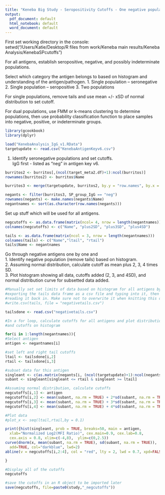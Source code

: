 ```yaml
---
title: "Keneba Big Study - Seropositivity Cutoffs - One negative population"
output:
  pdf_document: default
  html_notebook: default
  word_document: default
---
```


First set working directory in the console:  
setwd("/Users/Katie/Desktop/R files from work/Keneba main results/Keneba Analysis/KenebaSPcutoffs")

For all antigens, establish seropositive, negative, and possibly indeterminate populations.

Select which category the antigen belongs to based on histogram and understanding of the antigen/pathogen.
1.	Single population – seronegative 
2.	Single population – seropositive 
3.	Two populations

For single populations, remove tails and use mean +/- xSD of normal distribution to set cutoff.

For dual populations, use FMM or k-means clustering to determine populations, then use probability classification function to place samples into negative, positive, or indeterminate groups.

```r
library(gcookbook)
library(dplyr)

load("KenebaAnalysis_IgG_v1.RData")
targetupdate <- read.csv("KenebaAntigenKeyv6.csv")
```

1. Identify seronegative populations and set cutoffs.  
IgG first - listed as "neg" in antigen key v6.  
```r
burritos2 <- burritos[,(ncol(target_meta2.df)+1):ncol(burritos)]
rownames(burritos2) <- burritos$Name

burritos3 <- merge(targetupdate, burritos2, by.y = "row.names", by.x = "Name")

negants <- filter(burritos3, SP_group_IgG == "neg")
rownames(negants) <- make.names(negants$Name)
negantnames <- sort(as.character(row.names(negants)))
```

Set up stuff which will be used for all antigens.
```r
negcutoffs <- as.data.frame(matrix(ncol= 4, nrow = length(negantnames))) 
colnames(negcutoffs) <- c("Name", "plus2SD", "plus3SD", "plus4SD")

tails <- as.data.frame(matrix(ncol = 3, nrow = length(negantnames)))
colnames(tails) <- c("Name","ltail", "rtail")
tails$Name <- negantnames
```

Go through negative antigens one by one and   
1. Identify negative population (remove tails) based on histogram.  
2. Assuming normal distribution, calculate cutoff as mean plus 2, 3, 4 times SD.  
3. Plot histogram showing all data, cutoffs added (2, 3, and 4SD), and normal distribution curve for subsetted data added.  
```r

#Manually set set limits of data based on histogram for all antigens by 
#exporting the tails data frame as a csv file and typing into it, then 
#reading it back in. Make sure not to overwrite it when knitting this document. 
#write.csv(tails, file = "negativetails.csv")

tailsdone <- read.csv("negativetails.csv")

#In a for loop, calculate cutoffs for all antigens and plot distribution 
#and cutoffs on histogram

for(i in 1:length(negantnames)){
#Select antigen
antigen <- negantnames[i]

#set left and right tail cutoffs
ltail <- tailsdone[i,2]
rtail <- tailsdone[i,3]

#subset data for this antigen
singleant <- c(as.matrix(negants[i, (ncol(targetupdate)+1):ncol(negants)]))
subant <- singleant[singleant <= rtail & singleant >= ltail]

#Assuming normal distribution, calculate cutoffs 
negcutoffs[i,1] <- antigen
negcutoffs[i,2] <- mean(subant, na.rm = TRUE) + 2*sd(subant, na.rm = TRUE)
negcutoffs[i,3] <- mean(subant, na.rm = TRUE) + 3*sd(subant, na.rm = TRUE)
negcutoffs[i,4] <- mean(subant, na.rm = TRUE) + 4*sd(subant, na.rm = TRUE)

#Plot data 
#plot_x <- seq(ltail,rtail,by = 0.1)

print({hist(singleant, prob = TRUE, breaks=50, main = antigen, 
  xlab="Normalized Log2(MFI Ratio)", cex.main=0.9, cex.lab=0.8, 
  cex.axis = 0.8, xlim=c(-4,8),  ylim=c(0,2.5))
curve(dnorm(x, mean(subant, na.rm = TRUE), sd(subant, na.rm = TRUE)), 
  add=TRUE, col="darkblue", lwd=2)
abline(v = negcutoffs[i,2:4], col = "red", lty = 2, lwd = 0.7, xpd=FALSE)})

}

#Display all of the cutoffs
negcutoffs

#save the cutoffs in an R object to be imported later 
save(negcutoffs, file=paste0(study,"_negcutoffs"))

```

